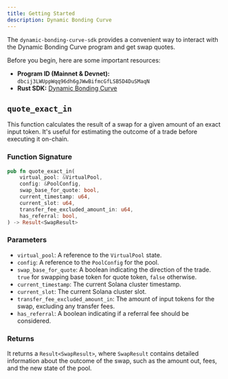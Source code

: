 ```yaml
---
title: Getting Started
description: Dynamic Bonding Curve
---
```


The `dynamic-bonding-curve-sdk` provides a convenient way to interact with the Dynamic Bonding Curve program and get swap quotes.

Before you begin, here are some important resources:

-   **Program ID (Mainnet & Devnet):** `dbcij3LWUppWqq96dh6gJWwBifmcGfLSB5D4DuSMaqN`
-   **Rust SDK:** [Dynamic Bonding Curve](https://github.com/MeteoraAg/dynamic-bonding-curve/tree/main/dynamic-bonding-curve-sdk)

## `quote_exact_in`

This function calculates the result of a swap for a given amount of an exact input token. It's useful for estimating the outcome of a trade before executing it on-chain.

### Function Signature

```rust
pub fn quote_exact_in(
    virtual_pool: &VirtualPool,
    config: &PoolConfig,
    swap_base_for_quote: bool,
    current_timestamp: u64,
    current_slot: u64,
    transfer_fee_excluded_amount_in: u64,
    has_referral: bool,
) -> Result<SwapResult>
```

### Parameters

-   `virtual_pool`: A reference to the `VirtualPool` state.
-   `config`: A reference to the `PoolConfig` for the pool.
-   `swap_base_for_quote`: A boolean indicating the direction of the trade. `true` for swapping base token for quote token, `false` otherwise.
-   `current_timestamp`: The current Solana cluster timestamp.
-   `current_slot`: The current Solana cluster slot.
-   `transfer_fee_excluded_amount_in`: The amount of input tokens for the swap, excluding any transfer fees.
-   `has_referral`: A boolean indicating if a referral fee should be considered.

### Returns

It returns a `Result<SwapResult>`, where `SwapResult` contains detailed information about the outcome of the swap, such as the amount out, fees, and the new state of the pool.